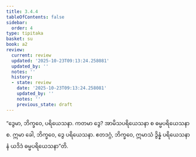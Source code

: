 ```yaml
---
title: 3.4.4
tableOfContents: false
sidebar:
  order: 4
type: tipitaka
basket: su
book: a2
review:
  current: review
  updated: '2025-10-23T09:13:24.258081'
  updated_by: ''
  notes: ''
  history:
  - state: review
    date: '2025-10-23T09:13:24.258081'
    updated_by: ''
    notes: ''
    previous_state: draft
---
```



<ReviewStatus review={frontmatter.review} showDetails={true} />

<HypothesisAnnotation frontmatter={frontmatter} />

<DynamicBreadcrumb />

<Division number="155" book="a2" e="ch" v="15" p="92">

<Paragraph number="247" book="a2">
“ဒွေမာ, ဘိက္ခဝေ, ပရိယေသနာ. ကတမာ ဒွေ? အာမိသပရိယေသနာ စ ဓမ္မပရိယေသနာ စ. ဣမာ ခေါ, ဘိက္ခဝေ, ဒွေ ပရိယေသနာ. ဧတဒဂ္ဂံ, ဘိက္ခဝေ, ဣမာသံ ဒွိန္နံ ပရိယေသနာနံ ယဒိဒံ ဓမ္မပရိယေသနာ”တိ.
</Paragraph>
</Division>
